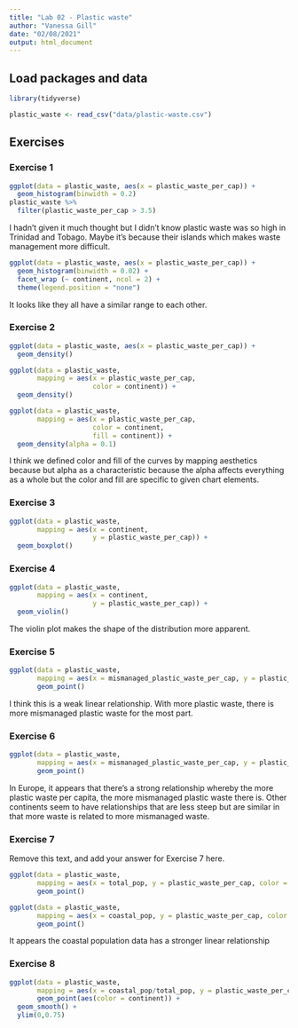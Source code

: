 ```yaml
---
title: "Lab 02 - Plastic waste"
author: "Vanessa Gill"
date: "02/08/2021"
output: html_document
---
```


## Load packages and data

```r
library(tidyverse) 
```

```r
plastic_waste <- read_csv("data/plastic-waste.csv")
```

## Exercises

### Exercise 1

```r
ggplot(data = plastic_waste, aes(x = plastic_waste_per_cap)) +
  geom_histogram(binwidth = 0.2)
plastic_waste %>%
  filter(plastic_waste_per_cap > 3.5)
```

I hadn't given it much thought but I didn't know plastic waste was so high in Trinidad and Tobago. Maybe it's because their islands which makes waste management more difficult.

```r
ggplot(data = plastic_waste, aes(x = plastic_waste_per_cap)) +
  geom_histogram(binwidth = 0.02) +
  facet_wrap (~ continent, ncol = 2) +
  theme(legend.position = "none")
```

It looks like they all have a similar range to each other.

### Exercise 2

```r
ggplot(data = plastic_waste, aes(x = plastic_waste_per_cap)) +
  geom_density()
```

```r
ggplot(data = plastic_waste, 
       mapping = aes(x = plastic_waste_per_cap, 
                     color = continent)) +
  geom_density()
```
```r
ggplot(data = plastic_waste, 
       mapping = aes(x = plastic_waste_per_cap, 
                     color = continent, 
                     fill = continent)) +
  geom_density(alpha = 0.1)
```

I think we defined color and fill of the curves by mapping aesthetics because but alpha as a characteristic because the alpha affects everything as a whole but the color and fill are specific to given chart elements.

### Exercise 3

```r
ggplot(data = plastic_waste, 
       mapping = aes(x = continent, 
                     y = plastic_waste_per_cap)) +
  geom_boxplot()
```

### Exercise 4


```r
ggplot(data = plastic_waste, 
       mapping = aes(x = continent, 
                     y = plastic_waste_per_cap)) +
  geom_violin()
```

The violin plot makes the shape of the distribution more apparent. 

### Exercise 5


```r
ggplot(data = plastic_waste,
       mapping = aes(x = mismanaged_plastic_waste_per_cap, y = plastic_waste_per_cap)) +
       geom_point()
```

I think this is a weak linear relationship. With more plastic waste, there is more mismanaged plastic waste for the most part. 

### Exercise 6


```r
ggplot(data = plastic_waste,
       mapping = aes(x = mismanaged_plastic_waste_per_cap, y = plastic_waste_per_cap, color = continent)) +
       geom_point()
```

In Europe, it appears that there's a strong relationship whereby the more plastic waste per capita, the more mismanaged plastic waste there is. 
Other continents seem to have relationships that are less steep but are similar in that more waste is related to more mismanaged waste.

### Exercise 7

Remove this text, and add your answer for Exercise 7 here.

```r
ggplot(data = plastic_waste,
       mapping = aes(x = total_pop, y = plastic_waste_per_cap, color = continent)) +
       geom_point()
```

```r
ggplot(data = plastic_waste,
       mapping = aes(x = coastal_pop, y = plastic_waste_per_cap, color = continent)) +
       geom_point()
```

It appears the coastal population data has a stronger linear relationship

### Exercise 8

```r
ggplot(data = plastic_waste,
       mapping = aes(x = coastal_pop/total_pop, y = plastic_waste_per_cap)) +
       geom_point(aes(color = continent)) +
  geom_smooth() + 
  ylim(0,0.75)
```
